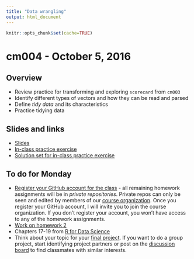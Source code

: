 ```yaml
---
title: "Data wrangling"
output: html_document
---
```


```r
knitr::opts_chunk$set(cache=TRUE)
```

# cm004 - October 5, 2016

## Overview

* Review practice for transforming and exploring `scorecard` from `cm003`
* Identify different types of vectors and how they can be read and parsed
* Define *tidy data* and its characteristics
* Practice tidying data

## Slides and links

* [Slides](extras/cm004_slides.html)
* [In-class practice exercise](https://gist.github.com/bensoltoff/509f4d56bd782fe8cef3d066700d6d28)
* [Solution set for in-class practice exercise](extras/cm004_tidy_tutorial.html)

## To do for Monday

* [Register your GitHub account for the class](https://docs.google.com/forms/d/e/1FAIpQLSdBjiacwzO8WexQNJRW-dBuzc4lzj-AkAdm1FUqe5O2_kkbWg/viewform) - all remaining homework assignments will be in *private repositories*. Private repos can only be seen and edited by members of our [course organization](https://github.com/uc-cfss). Once you register your GitHub account, I will invite you to join the course organization. If you don't register your account, you won't have access to any of the homework assignments.
* [Work on homework 2](hw02-explore-wrangle-data.html)
* Chapters 17-19 from [R for Data Science](http://r4ds.had.co.nz/)
* Think about your topic for your [final project](project_description.html). If you want to do a group project, start identifying project partners or post on the [discussion board](https://github.com/uc-cfss/Discussion) to find classmates with similar interests.



